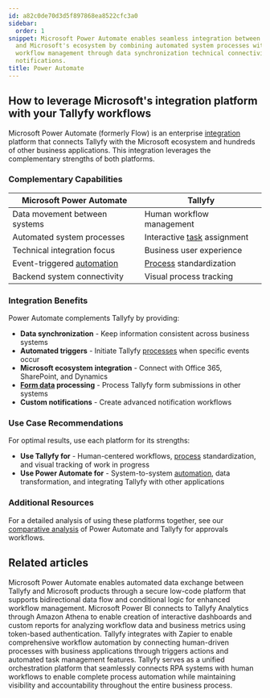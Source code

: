 ```yaml
---
id: a82c0de70d3d5f897868ea8522cfc3a0
sidebar:
  order: 1
snippet: Microsoft Power Automate enables seamless integration between Tallyfy workflows
  and Microsoft's ecosystem by combining automated system processes with human-centric
  workflow management through data synchronization technical connectivity and custom
  notifications.
title: Power Automate
---
```


## How to leverage Microsoft's integration platform with your Tallyfy workflows

Microsoft Power Automate (formerly Flow) is an enterprise [integration](/products/pro/integrations/) platform that connects Tallyfy with the Microsoft ecosystem and hundreds of other business applications. This integration leverages the complementary strengths of both platforms.

### Complementary Capabilities

| Microsoft Power Automate | Tallyfy |
|--------------------------|---------|
| Data movement between systems | Human workflow management |
| Automated system processes | Interactive [task](/products/pro/tracking-and-tasks/tasks/) assignment |
| Technical integration focus | Business user experience |
| Event-triggered [automation](/products/pro/documenting/templates/automations/) | [Process](/products/pro/tracking-and-tasks/processes/) standardization |
| Backend system connectivity | Visual process tracking |

### Integration Benefits

Power Automate complements Tallyfy by providing:

- **Data synchronization** - Keep information consistent across business systems
- **Automated triggers** - Initiate Tallyfy [processes](/products/pro/tracking-and-tasks/processes/) when specific events occur
- **Microsoft ecosystem integration** - Connect with Office 365, SharePoint, and Dynamics
- **[Form data](/products/pro/tracking-and-tasks/tasks/what-are-form-fields-in-tallyfy/) processing** - Process Tallyfy form submissions in other systems
- **Custom notifications** - Create advanced notification workflows

### Use Case Recommendations

For optimal results, use each platform for its strengths:

- **Use Tallyfy for** - Human-centered workflows, [process](/products/pro/tracking-and-tasks/processes/) standardization, and visual tracking of work in progress
- **Use Power Automate for** - System-to-system [automation](/products/pro/documenting/templates/automations/), data transformation, and integrating Tallyfy with other applications

### Additional Resources

For a detailed analysis of using these platforms together, see our [comparative analysis](https://tallyfy.com/integrations/using-microsoft-flow-for-approvals/) of Power Automate and Tallyfy for approvals workflows.


<PageTree />


## Related articles
<CardGrid>
<LinkTitleCard header="<b>Power Automate > Use Microsoft Power Automate</b>" href="/products/pro/integrations/middleware/power-automate/how-can-i-integrate-tallyfy-with-microsoft-power-automate/" > Microsoft Power Automate enables automated data exchange between Tallyfy and Microsoft products through a secure low-code platform that supports bidirectional data flow and conditional logic for enhanced workflow management. </LinkTitleCard>
<LinkTitleCard header="<b>Analytics > Power BI</b>" href="/products/pro/integrations/analytics/powerbi/" > Microsoft Power BI connects to Tallyfy Analytics through Amazon Athena to enable creation of interactive dashboards and custom reports for analyzing workflow data and business metrics using token-based authentication. </LinkTitleCard>
<LinkTitleCard header="<b>Zapier > Tallyfy & Zapier</b>" href="/products/pro/integrations/middleware/zapier/how-can-i-improve-task-management-with-tallyfy/" > Tallyfy integrates with Zapier to enable comprehensive workflow automation by connecting human-driven processes with business applications through triggers actions and automated task management features. </LinkTitleCard>
<LinkTitleCard header="<b>Open Api > Combining RPA systems and human operators</b>" href="/products/pro/integrations/open-api/how-does-tallyfy-combine-rpa-systems-and-human-operators/" > Tallyfy serves as a unified orchestration platform that seamlessly connects RPA systems with human workflows to enable complete process automation while maintaining visibility and accountability throughout the entire business process. </LinkTitleCard>
</CardGrid>